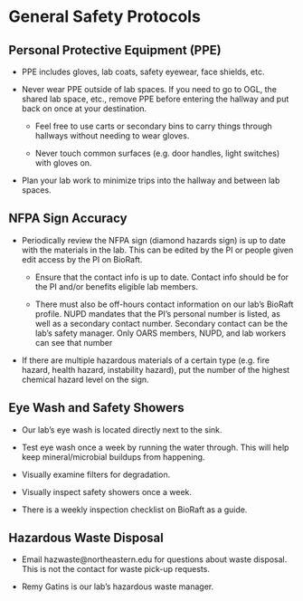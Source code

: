 # General Safety Protocols

## Personal Protective Equipment (PPE)

- PPE includes gloves, lab coats, safety eyewear, face shields, etc.

- Never wear PPE outside of lab spaces. If you need to go to OGL, the shared lab space, etc., remove PPE before entering the hallway and put back on once at your destination. 

    - Feel free to use carts or secondary bins to carry things through hallways without needing to wear gloves.
    
    - Never touch common surfaces (e.g. door handles, light switches) with gloves on.

- Plan your lab work to minimize trips into the hallway and between lab spaces.

## NFPA Sign Accuracy

- Periodically review the NFPA sign (diamond hazards sign) is up to date with the materials in the lab. This can be edited by the PI or people given edit access by the PI on BioRaft.

    - Ensure that the contact info is up to date. Contact info should be for the PI and/or benefits eligible lab members.

    - There must also be off-hours contact information on our lab's BioRaft profile. NUPD mandates that the PI's personal number is listed, as well as a secondary contact number. Secondary contact can be the lab's safety manager. Only OARS members, NUPD, and lab workers can see that number

- If there are multiple hazardous materials of a certain type (e.g. fire hazard, health hazard, instability hazard), put the number of the highest chemical hazard level on the sign.

## Eye Wash and Safety Showers

- Our lab's eye wash is located directly next to the sink.

- Test eye wash once a week by running the water through. This will help keep mineral/microbial buildups from happening.

- Visually examine filters for degradation.

- Visually inspect safety showers once a week.

- There is a weekly inspection checklist on BioRaft as a guide.


## Hazardous Waste Disposal

- Email hazwaste@northeastern.edu for questions about waste disposal. This is not the contact for waste pick-up requests.

- Remy Gatins is our lab's hazardous waste manager.





